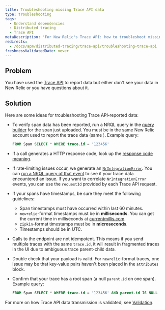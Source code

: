 ```yaml
---
title: Troubleshooting missing Trace API data
type: troubleshooting
tags:
  - Understand dependencies
  - Distributed tracing
  - Trace API
metaDescription: "For New Relic's Trace API: how to troubleshoot missing trace data."
redirects:
  - /docs/apm/distributed-tracing/trace-api/troubleshooting-trace-api
freshnessValidatedDate: never
---
```


## Problem

You have used the [Trace API](/docs/apm/distributed-tracing/trace-api/introduction-new-relic-trace-api) to report data but either don't see your data in New Relic or you have questions about it. 

## Solution

Here are some ideas for troubleshooting Trace API-reported data:

* To verify span data has been reported, run a NRQL query in the [query builder](https://one.newrelic.com/launcher/nr1-core.home#pane=eyJuZXJkbGV0SWQiOiJucjEtY29yZS5zZWFyY2gtcm9vdCJ9&overlay=eyJvdmVybGF5SWQiOiJ3YW5kYS1kYXRhLWV4cGxvcmF0aW9uLm5ycWwtZWRpdG9yIiwibmVyZGxldElkIjoid2FuZGEtZGF0YS1leHBsb3JhdGlvbi5kYXRhLWV4cGxvcmVyIiwiaW5pdGlhbEFjdGl2ZUludGVyZmFjZSI6Im5ycWxFZGl0b3IiLCJpbml0aWFsQWNjb3VudElkIjoxfQ==) for the span just uploaded. You must be in the same New Relic account used to report the trace data (same <InlinePopover type="licenseKey" />). Example query:

  ```sql
  FROM Span SELECT * WHERE trace.id = '123456'
  ```
* If a call generates a HTTP response code, look up the [response code meaning](/docs/understand-dependencies/distributed-tracing/trace-api/trace-api-general-requirements-limits#status-codes).
* If rate-limiting issues occur, we generate an [`NrIntegrationError`](/docs/telemetry-data-platform/manage-data/nrintegrationerror). You can [run a NRQL query of that event](https://one.newrelic.com/launcher/nr1-core.home?pane=eyJuZXJkbGV0SWQiOiJucjEtY29yZS5ob21lLXNjcmVlbiJ9&overlay=eyJuZXJkbGV0SWQiOiJ3YW5kYS1kYXRhLWV4cGxvcmF0aW9uLmRhdGEtZXhwbG9yZXIiLCJpbml0aWFsQWN0aXZlSW50ZXJmYWNlIjoibnJxbEVkaXRvciIsImluaXRpYWxBY2NvdW50SWQiOjI0NTkxMTUsImluaXRpYWxOcnFsVmFsdWUiOiIiLCJpbml0aWFsUXVlcmllcyI6W3siYWNjb3VudElkIjoyNDU5MTE1LCJucnFsIjoiRlJPTSBOckludGVncmF0aW9uRXJyb3Igc2VsZWN0ICogIn1dLCJpbml0aWFsQ2hhcnRTZXR0aW5ncyI6eyJjaGFydFR5cGUiOiJDSEFSVF9UQUJMRSJ9fQ==) to see if your trace data encountered an issue. If you want to correlate `NrIntegrationError` events, you can use the `requestId` provided by each Trace API request.
* If your spans have timestamps, be sure they meet the following guidelines:
  * Span timestamps must have occurred within last 60 minutes.
  * `newrelic`-format timestamps must be in <DoNotTranslate>**milliseconds**</DoNotTranslate>. You can get the current time in milliseconds at [currentmillis.com](https://currentmillis.com).
  * `zipkin`-format timestamps must be in <DoNotTranslate>**microseconds**</DoNotTranslate>.
  * Timestamps should be in UTC.
* Calls to the endpoint are not idempotent. This means if you send multiple traces with the same `trace.id`, it will result in fragmented traces in the UI due to ambiguous trace parent-child data.
* Double check that your payload is valid. For `newrelic`-format traces, one issue may be that key-value pairs haven't been placed in the `attributes` block.
* Confirm that your trace has a root span (a null `parent.id` on one span). Example query:

  ```sql
  FROM Span SELECT * WHERE trace.id = '123456' AND parent.id IS NULL
  ```

For more on how Trace API data transmission is validated, see [Validation](/docs/apm/distributed-tracing/trace-api/trace-api-endpoint-requirements-limits#response-validation).
